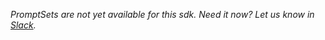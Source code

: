 _PromptSets are not yet available for this sdk. Need it now? Let us know in [Slack](https://statsig.com/slack)._

